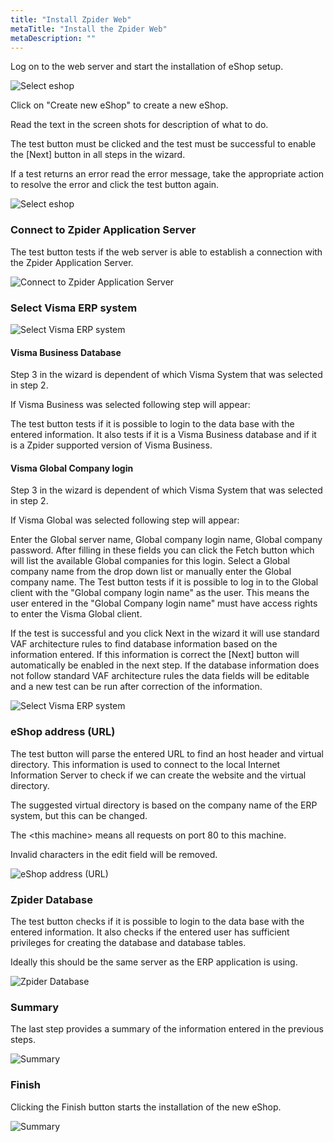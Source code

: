 ```yaml
---
title: "Install Zpider Web"
metaTitle: "Install the Zpider Web"
metaDescription: ""
---
```


Log on to the web server and start the installation of eShop setup.

![Select eshop](install-1.png)

Click on "Create new eShop" to create a new eShop.

Read the text in the screen shots for description of what to do.

The test button must be clicked and the test must be successful to enable the [Next] button in all steps in the wizard.

If a test returns an error read the error message, take the appropriate action to resolve the error and click the test button again.

![Select eshop](installweb-2.png)

### Connect to Zpider Application Server

The test button tests if the web server is able to establish a connection with the Zpider Application Server.

![Connect to Zpider Application Server](installweb-3.png)

### Select Visma ERP system

![Select Visma ERP system](installweb-4.png)

#### Visma Business Database

Step 3 in the wizard is dependent of which Visma System that was selected in step 2.

If Visma Business was selected following step will appear:

The test button tests if it is possible to login to the data base with the entered information. It also tests if it is a Visma Business database and if it is a Zpider supported version of Visma Business.

#### Visma Global Company login

Step 3 in the wizard is dependent of which Visma System that was selected in step 2.

If Visma Global was selected following step will appear:

Enter the Global server name, Global company login name, Global company password. After filling in these fields you can click the Fetch button which will list the available Global companies for this login. Select a Global company name from the drop down list or manually enter the Global company name. The Test button tests if it is possible to log in to the Global client with the "Global company login name" as the user. This means the user entered in the "Global Company login name" must have access rights to enter the Visma Global client.

If the test is successful and you click Next in the wizard it will use standard VAF architecture rules to find database information based on the information entered. If this information is correct the [Next] button will automatically be enabled in the next step. If the database information does not follow standard VAF architecture rules the data fields will be editable and a new test can be run after correction of the information.

![Select Visma ERP system](installweb-5.png)

### eShop address (URL)

The test button will parse the entered URL to find an host header and virtual directory. This information is used to connect to the local Internet Information Server to check if we can create the website and the virtual directory.

The suggested virtual directory is based on the company name of the ERP system, but this can be changed.

The &lt;this machine&gt; means all requests on port 80 to this machine.

Invalid characters in the edit field will be removed.

![eShop address (URL)](installweb-6.png)

### Zpider Database

The test button checks if it is possible to login to the data base with the entered information. It also checks if the entered user has sufficient privileges for creating the database and database tables.

Ideally this should be the same server as the ERP application is using.

![Zpider Database](installweb-7.png)

### Summary

The last step provides a summary of the information entered in the previous steps.

![Summary](installweb-8.png)

### Finish

Clicking the Finish button starts the installation of the new eShop.

![Summary](installweb-9.png)

